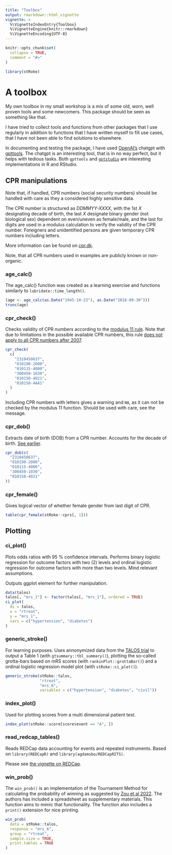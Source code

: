 ```yaml
---
title: "Toolbox"
output: rmarkdown::html_vignette
vignette: >
  %\VignetteIndexEntry{Toolbox}
  %\VignetteEngine{knitr::rmarkdown}
  %\VignetteEncoding{UTF-8}
---
```


```r
knitr::opts_chunk$set(
  collapse = TRUE,
  comment = "#>"
)
```

```r
library(stRoke)
```

# A toolbox

My own toolbox in my small workshop is a mix of some old, worn, well proven tools and some newcomers. This package should be seen as something like that.

I have tried to collect tools and functions from other packages that I use regularly in addition to functions that I have written myself to fill use cases, that I have not been able to find solutions to elsewhere.

In documenting and testing the package, I have used [OpenAI's](https://beta.openai.com/overview) chatgpt with [gpttools](https://jameshwade.github.io/gpttools/). The chatgpt is an interesting tool, that is in no way perfect, but it helps with tedious tasks. Both `gpttools` and [`gptstudio`](https://michelnivard.github.io/gptstudio/) are interesting implementations in R and RStudio.

## CPR manipulations {#cpr-intro}

Note that, if handled, CPR numbers (social security numbers) should be handled with care as they a considered highly sensitive data.

The CPR number is structured as _DDMMYY-XXXX_, with the 1st _X_ designating decade of birth, the last _X_ designate binary gender (not biological sex) dependent on even/uneven as female/male, and the last for digits are used in a modulus calculation to verify the validity of the CPR number. Foreigners and unidentified persons are given temporary CPR numbers including letters.

More information can be found on [cpr.dk](https://cpr.dk).

Note, that all CPR numbers used in examples are publicly known or non-organic.

### age_calc()

The age_calc() function was created as a learning exercise and functions similarly to `lubridate::time_length()`.

```r
(age <- age_calc(as.Date("1945-10-23"), as.Date("2018-09-30")))
trunc(age)
```

### cpr_check()

Checks validity of CPR numbers according to the [modulus 11 rule](https://cpr.dk/cpr-systemet/opbygning-af-cpr-nummeret). Note that due to limitations in the possible available CPR numbers, this rule [does not apply to all CPR numbers after 2007](https://cpr.dk/cpr-systemet/personnumre-uden-kontrolciffer-modulus-11-kontrol).

```r
cpr_check(
  c(
    "2310450637",
    "010190-2000",
    "010115-4000",
    "300450-1030",
    "010150-4021",
    "010150-4AA1"
  )
)
```

Including CPR numbers with letters gives a warning and `NA`, as it can not be checked by the modulus 11 function. Should be used with care, see the message.

### cpr_dob()

Extracts date of birth (DOB) from a CPR number. Accounts for the decade of birth. [See earlier](#cpr-intro).

```r
cpr_dob(c(
  "2310450637",
  "010190-2000",
  "010115-4000",
  "300450-1030",
  "010150-4021"
))
```

### cpr_female()

Gives logical vector of whether female gender from last digit of CPR.

```r
table(cpr_female(stRoke::cprs[, 1]))
```

## Plotting

### ci_plot()

Plots odds ratios with 95 % confidence intervals. Performs binary logistic regression for outcome factors with two (2) levels and ordinal logistic regression for outcome factors with more than two levels. Mind relevant assumptions. 

Outputs ggplot element for further manipulation.

```r
data(talos)
talos[, "mrs_1"] <- factor(talos[, "mrs_1"], ordered = TRUE)
ci_plot(
  ds = talos,
  x = "rtreat",
  y = "mrs_1",
  vars = c("hypertension", "diabetes")
)
```

### generic_stroke()

For learning purposes. Uses annonymized data from the [TALOS trial](https://doi.org/10.1161/STROKEAHA.117.020067) to output a Table 1 (with `gtsummary::tbl_summary()`), plotting the so-called grotta-bars based on mRS scores (with `rankinPlot::grottaBar()`) and a ordinal logistic regression model plot (with `stRoke::ci_plot()`).

```r
generic_stroke(stRoke::talos,
               "rtreat",
               "mrs_6",
               variables = c("hypertension", "diabetes", "civil"))
```

### index_plot()

Used for plotting scores from a multi dimensional patient test.

```r
index_plot(stRoke::score[score$event == "A", ])
```

### read_redcap_tables()

Reads REDCap data accounting for events and repeated instruments. Based on `library(REDCapR)` and `library(agdamsbo/REDCapRITS)`.

Please see [the vignette on REDCap](https://agdamsbo.github.io/stRoke/articles/redcap.html).

### win_prob()

The `win_prob()` is an implementation of the Tournament Method for calculating the probability of winning as suggested by [Zou et al 2022](https://doi.org/10.1161/STROKEAHA.121.037744). The authors has included a spreadsheet as supplementary materials. This function aims to mimic that functionality. The function also includes a `print()` extension for nice printing.

```r
win_prob(
  data = stRoke::talos,
  response = "mrs_6",
  group = "rtreat",
  sample.size = TRUE,
  print.tables = TRUE
)
```

